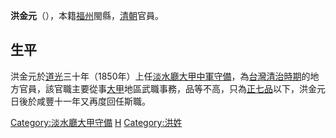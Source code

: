 '''洪金元'''（{{bd|？||？|catIdx=}}），本籍[[福州|福州]]閩縣，[[清朝|清朝]]官員。

== 生平 ==
洪金元於[[道光|道光]]三十年（1850年）上任[[淡水廳|淡水廳]][[大甲中軍守備|大甲中軍守備]]，為[[台灣清治時期|台灣清治時期]]的地方官員，該官職主要從事[[大甲區|大甲]]地區武職事務，品等不高，只為[[正七品|正七品]]以下，洪金元日後於咸豐十一年又再度回任斯職。

{{start box}}
{{s-off}}
{{s-before|[[陳連春|陳連春]]}}
{{s-title|[[淡水廳|淡水廳]][[大甲守備|大甲守備]]|1850年上任}}
{{s-after|[[倪捷陞|倪捷陞]]}}
{{end box}}

[[Category:淡水廳大甲守備|Category:淡水廳大甲守備]]
[[Category:大甲官員|H]]
[[Category:洪姓|Category:洪姓]]